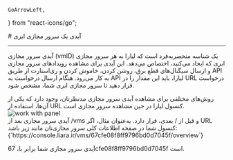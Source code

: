     GoArrowLeft,
} from "react-icons/go";


<Layout>
<Head>
<title>مستندات آیدی سرور مجازی - لیارا</title>
<meta property="og:title" content="مستندات خدمات رایانش ابری لیارا" />
<meta property="og:description" content="مستندات آشنایی با آیدی سرور مجازی ابری و نحوه مشاهده آن در لیارا"  />
<meta property="og:image" content="https://media.liara.ir/logos/liara-poster.jpg" />
</Head>
# آیدی یک سرور مجازی ابری

<hr className="mb-2" />

آیدی سرور مجازی (vmID) یک شناسه منحصربه‌فرد است که لیارا به هر سرور مجازی ابری که ایجاد می‌کنید، اختصاص می‌دهد. این آیدی برای مشاهده رویدادهای سرور مجازی و ارسال سیگنال‌های قطع برق، روشن کردن، خاموش کردن و ری‌استارت از طریق API به کار می‌رود. هنگام ارسال درخواست به API لیارا، باید این مقدار را در URL درخواست قرار دهید تا سرور مجازی ابری شما، مشخص شود.


<Section id="how-to-see-vm-id" title="نحوه مشاهده آیدی سرور مجازی ابری" />
روش‌های مختلفی برای مشاهده آیدی سرور مجازی مدنظرتان، وجود دارد 
که یکی از آن‌ها، استفاده از URL کنسول لیارا در حین مشاهده سرور مجازی است.

<div className="h-4" />
<img src="https://media.liara.ir/vps/see-vmid-in-console.png" alt="work with panel"/>
<div className="h-4" />
آیدی سرور مجازی بعد از <Important>/vms</Important> و قبل از <Important>/</Important> بعدی، قرار دارد.
به‌عنوان مثال، اگر URL کنسول شما در صفحه اطلاعات کلی سرور مجازی‌تان مانند زیر باشد:


<div className="h-2" />
<div dir='ltr'>
    <Highlight className="bash">
        {`https://console.liara.ir/vms/67cfe08f8ff9796bd0d7045f/overview`}
    </Highlight>
</div>
<div className="h-2" />

آیدی سرور مجازی شما برابر با، <Important>67cfe08f8ff9796bd0d7045f</Important> است.

</Layout>